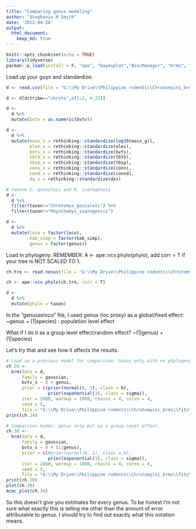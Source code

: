 ```yaml
---
title: "Comparing genus modeling"
author: "Stephanie M Smith"
date: '2022-04-20'
output: 
  html_document: 
    keep_md: true
---
```


```r
knitr::opts_chunk$set(echo = TRUE)
library(tidyverse)
pacman::p_load(install = F, "ape", "bayesplot","BiocManager", "brms", "broom", "dagitty", "devtools", "flextable", "ggdark", "ggmcmc", "ggrepel", "gtools", "lattice","loo", "patchwork", "rcartocolor", "Rcpp", "remotes", "rstan", "StanHeaders", "statebins", "tidybayes", "viridis", "viridisLite", "pacman")
```

Load up your guys and standardize:
```r
d <- read.csv(file = "G:\\My Drive\\Philippine rodents\\Chrotomyini_brms\\04082022 Philippine Murids segmentation parameters and morphological data - TBA data total BoneJ (full).csv", header = T)

d <- d[d$tribe=="chroto",c(1:2, 4:22)]

d <- 
  d %>% 
  mutate(bvtv = as.numeric(bvtv))

d <- 
  d %>%
  mutate(mass_s = rethinking::standardize(log10(mass_g)),
         elev_s = rethinking::standardize(elev), 
         bvtv_s = rethinking::standardize(bvtv),
         tbth_s = rethinking::standardize(tbth),
         tbsp_s = rethinking::standardize(tbsp),
         conn_s = rethinking::standardize(conn),
         cond_s = rethinking::standardize(connd), 
         da_s = rethinking::standardize(da))

# remove C. gonzalesi and R. isarogensis
d <- 
  d %>% 
  filter(taxon!="Chrotomys_gonzalesi") %>% 
  filter(taxon!="Rhynchomys_isarogensis")

d <- 
  d %>%
  mutate(loco = factor(loco), 
         hab_simp = factor(hab_simp),
         genus = factor(genus))
```

Load in phylogeny: 
REMEMBER: A <- ape::vcv.phylo(phylo), add corr = T if your tree is NOT SCALED TO 1. 
```r
ch.tre <- read.nexus(file = "G:\\My Drive\\Philippine rodents\\Chrotomys\\analysis\\SMS_PRUNED_and_COLLAPSED_03292022_OTUsrenamed_Rowsey_PhBgMCC_LzChrotomyini.nex")

ch <- ape::vcv.phylo(ch.tre, corr = T)

d <- 
  d %>% 
  mutate(phylo = taxon)

```

In the "genusasloco" file, I used genus (loc proxy) as a global/fixed effect:
~genus + (1|species) : population level effect 

What if I do it as a group level effect/random effect?
~(1|genus) + (1|species)

Let's try that and see how it affects the results. 

```r
# Load up a previous model for comparison: Genus only with no phylogeny or anything.
ch.24 <- 
  brm(data = d, 
      family = gaussian,
      bvtv_s ~ 0 + genus,
      prior = c(prior(normal(0, 1), class = b),
                prior(exponential(1), class = sigma)),
      iter = 2000, warmup = 1000, chains = 4, cores = 4,
      seed = 5,
      file = "G:\\My Drive\\Philippine rodents\\Chrotomyini_brms\\fits\\ch.24")
print(ch.24)

# Comparison model: genus only but as a group-level effect. 
ch.30 <- 
  brm(data = d, 
      family = gaussian,
      bvtv_s ~ 0 + (1|genus), 
      prior = c(#prior(normal(0, 1), class = b),
                prior(exponential(1), class = sigma)),
      iter = 2000, warmup = 1000, chains = 4, cores = 4,
      seed = 5,
      file = "G:\\My Drive\\Philippine rodents\\Chrotomyini_brms\\fits\\ch.30")
print(ch.30)
plot(ch.30)
mcmc_plot(ch.30)

```

So this doesn't give you estimates for every genus. To be honest I'm not sure what exactly this is telling me other than the amount of error attributable to genus. I should try to find out exactly what this notation means. 
